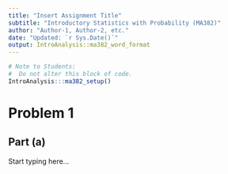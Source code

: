 ```yaml
---
title: "Insert Assignment Title"
subtitle: "Introductory Statistics with Probability (MA382)"
author: "Author-1, Author-2, etc."
date: "Updated: `r Sys.Date()`"
output: IntroAnalysis::ma382_word_format
---
```


```r
# Note to Students:
#  Do not alter this block of code.
IntroAnalysis:::ma382_setup()
```

# Problem 1 

## Part (a) 
Start typing here...